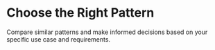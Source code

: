 
<div>
  <div className="text-center py-16 md:py-24">
    <h1 className="text-4xl font-bold tracking-tight sm:text-5xl md:text-6xl">
      Choose the Right Pattern
    </h1>
    <div className="mt-3 max-w-md mx-auto text-base text-gray-500 sm:text-lg md:mt-5 md:text-xl md:max-w-3xl">
      Compare similar patterns and make informed decisions based on your specific use case and requirements.
    </div>
  </div>

  <PatternAssistantGrid lang="en" />
</div>
